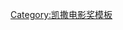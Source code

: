 {{Navbox
|name = 凱薩獎最佳導演獎
|title = [[凱薩獎最佳導演獎]]
|state = {{{state|autocollapse}}}
|image = <div style="padding: 0 30px">[[File:France film clapperboard.svg|40px]]</div>
|bodyclass=hlist
|list1 =
*<small>1976</small>&nbsp;[[贝特朗·塔维涅|貝特朗·塔維涅]]
*<small>1977</small>&nbsp;{{link-fr|約瑟夫·羅西|Joseph Losey}}
*<small>1978</small>&nbsp;[[亞倫·雷奈]]
*<small>1979</small>&nbsp;{{link-fr|徐義斯東·德·夏隆|Christian de Chalonge}}
*<small>1980</small>&nbsp;[[羅曼·波蘭斯基]]
*<small>1981</small>&nbsp;[[法蘭索瓦·杜魯福|法蘭索瓦·楚浮]]
*<small>1982</small>&nbsp;[[让-雅克·阿诺|尚-賈克·阿諾]]
*<small>1983</small>&nbsp;[[安德烈·華依達]]
*<small>1984</small>&nbsp;{{link-fr|埃托爾·斯科拉|Ettore Scola}}
*<small>1985</small>&nbsp;{{link-fr|克勞德·吉迪|Claude Zidi}}
*<small>1986</small>&nbsp;{{link-fr|米歇爾·德維爾|Michel Deville}}
*<small>1987</small>&nbsp;{{link-fr|阿藍·卡瓦利埃|Alain Cavalier}}
*<small>1988</small>&nbsp;[[路易·馬盧]]
*<small>1989</small>&nbsp;[[让-雅克·阿诺|尚-賈克·阿諾]]
*<small>1990</small>&nbsp;{{link-fr|貝特朗·布里葉|Bertrand Blier}}
*<small>1991</small>&nbsp;{{link-fr|尚-保羅·拉佩紐|Jean-Paul Rappeneau}}
*<small>1992</small>&nbsp;[[阿藍·柯諾]]
*<small>1993</small>&nbsp;{{link-fr|克勞德·蘇台|Claude Sautet}}
*<small>1994</small>&nbsp;[[亞倫·雷奈]]
*<small>1995</small>&nbsp;[[安德烈·泰希內]]
*<small>1996</small>&nbsp;{{link-fr|克勞德·梭特|Claude Sautet}}
*<small>1997</small>&nbsp;[[巴提斯·勒貢特]]/[[贝特朗·塔维涅|貝特朗·塔維涅]]
*<small>1998</small>&nbsp;[[吕克·贝松|盧·貝松]]
*<small>1999</small>&nbsp;[[巴提斯·謝侯]]
*<small>2000</small>&nbsp;{{link-fr|荳妮·馬夏|Tonie Marshall}}
*<small>2001</small>&nbsp;{{link-fr|多米尼克·莫勒|Dominik Moll}}
*<small>2002</small>&nbsp;[[尚-皮爾·桑里|尚-皮耶·居內]]
*<small>2003</small>&nbsp;[[羅曼·波蘭斯基]]
*<small>2004</small>&nbsp;[[丹尼斯·阿坎德]]
*<small>2005</small>&nbsp;[[阿布戴·柯西胥]]
*<small>2006</small>&nbsp;[[賈克·歐迪亞]]
*<small>2007</small>&nbsp;[[吉绕姆·科奈特|吉翁·卡列]]
*<small>2008</small>&nbsp;[[阿布戴·柯西胥]]
*<small>2009</small>&nbsp;{{link-fr|讓-弗朗西斯·瑞切|Jean-François Richet}}
*<small>2010</small>&nbsp;[[賈克·歐迪亞]]
*<small>2011</small>&nbsp;[[羅曼·波蘭斯基]]
*<small>2012</small>&nbsp;[[米歇尔·哈札纳维西斯|米歇爾·哈札納維西斯]]
*<small>2013</small>&nbsp;[[迈克尔·哈内克|麥可·漢內克]]
*<small>2014</small>&nbsp;[[羅曼·波蘭斯基]]
*<small>2015</small>&nbsp;[[阿博德哈蒙·西塞科]]
*<small>2016</small>&nbsp;[[阿諾·戴普勒尚]]
*<small>2017</small>&nbsp;[[札維耶·多藍]]
*<small>2018</small>&nbsp;{{link-fr|亞伯·杜龐帝|Albert Dupontel}}
*<small>2019</small>&nbsp;[[賈克·歐迪亞]]
*<small>2020</small>&nbsp;[[羅曼·波蘭斯基]]
*<small>2021</small>&nbsp;{{link-fr|亞伯·杜龐帝|Albert Dupontel}}
}}<noinclude>
{{collapsible option}}
[[Category:凯撒电影奖模板]]
</noinclude>